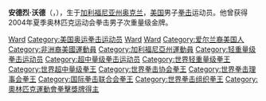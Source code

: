 {{MedalTableTop|Andre Ward.jpg}}
{{MedalSport | 男子[[拳擊|拳擊]]}}
{{MedalGold | [[2004年夏季奧林匹克運動會|2004年雅典]] | [[2004年夏季奧林匹克運動會獎牌得主|次重量级]]}}
{{MedalBottom}}

'''安德烈·沃德'''（{{lang-en|'''Andre Ward'''}}，{{bd|1984年|2月23日||}}），生于[[加利福尼亚州|加利福尼亚州]][[奥克兰_(加利福尼亚州)|奥克兰]]，[[美国|美国]]男子[[拳击|拳击]]运动员。他曾获得2004年夏季奥林匹克运动会拳击男子次重量级金牌。

{{US-bio-stub}}
{{DEFAULTSORT:Ward, Andre}}

[[Category:美國拳擊運動員|Ward]]
[[Category:美国奥运拳击运动员|Category:美国奥运拳击运动员]]
[[Category:美國奧林匹克運動會金牌得主|Ward]]
[[Category:2004年夏季奧林匹克運動會金牌得主|Ward]]
[[Category:爱尔兰裔美国人|Category:爱尔兰裔美国人]]
[[Category:非洲裔美國運動員|Category:非洲裔美國運動員]]
[[Category:加利福尼亞州運動員|Category:加利福尼亞州運動員]]
[[Category:轻重量级拳击运动员|Category:轻重量级拳击运动员]]
[[Category:超中量级拳击运动员|Category:超中量级拳击运动员]]
[[Category:世界轻重量级拳王|Category:世界轻重量级拳王]]
[[Category:世界超中量级拳王|Category:世界超中量级拳王]]
[[Category:世界拳击协会拳王|Category:世界拳击协会拳王]]
[[Category:世界拳击理事会拳王|Category:世界拳击理事会拳王]]
[[Category:国际拳击联合会拳王|Category:国际拳击联合会拳王]]
[[Category:世界拳击组织拳王|Category:世界拳击组织拳王]]
[[Category:奧林匹克運動會拳擊獎牌得主|Category:奧林匹克運動會拳擊獎牌得主]]